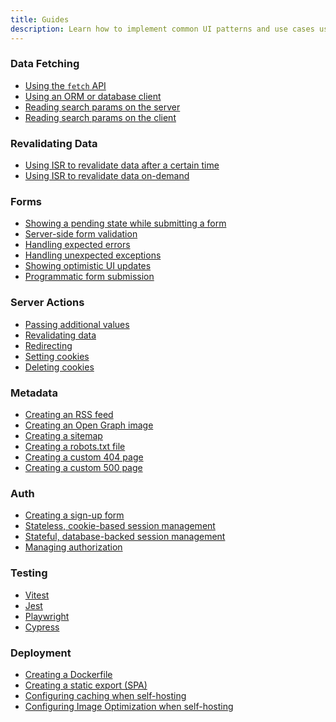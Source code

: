 ```yaml
---
title: Guides
description: Learn how to implement common UI patterns and use cases using Next.js
---
```


### Data Fetching

- [Using the `fetch` API](/docs/app/building-your-application/data-fetching/fetching#fetching-data-on-the-server-with-the-fetch-api)
- [Using an ORM or database client](/docs/app/building-your-application/data-fetching/fetching#fetching-data-on-the-server-with-an-orm-or-database)
- [Reading search params on the server](/docs/app/api-reference/file-conventions/page)
- [Reading search params on the client](/docs/app/api-reference/functions/use-search-params)

### Revalidating Data

- [Using ISR to revalidate data after a certain time](/docs/app/building-your-application/data-fetching/incremental-static-regeneration#time-based-revalidation)
- [Using ISR to revalidate data on-demand](/docs/app/building-your-application/data-fetching/incremental-static-regeneration#on-demand-revalidation-with-revalidatepath)

### Forms

- [Showing a pending state while submitting a form](/docs/app/guides/forms)
- [Server-side form validation](/docs/app/guides/forms)
- [Handling expected errors](/docs/app/building-your-application/routing/error-handling#handling-expected-errors-from-server-actions)
- [Handling unexpected exceptions](/docs/app/building-your-application/routing/error-handling#uncaught-exceptions)
- [Showing optimistic UI updates](/docs/app/building-your-application/data-fetching/server-actions-and-mutations#optimistic-updates)
- [Programmatic form submission](/docs/app/guides/forms)

### Server Actions

- [Passing additional values](/docs/app/building-your-application/data-fetching/server-actions-and-mutations#passing-additional-arguments)
- [Revalidating data](/docs/app/building-your-application/data-fetching/server-actions-and-mutations#revalidating-data)
- [Redirecting](/docs/app/building-your-application/data-fetching/server-actions-and-mutations#redirecting)
- [Setting cookies](/docs/app/api-reference/functions/cookies#setting-a-cookie)
- [Deleting cookies](/docs/app/api-reference/functions/cookies#deleting-cookies)

### Metadata

- [Creating an RSS feed](/docs/app/building-your-application/routing/route-handlers#non-ui-responses)
- [Creating an Open Graph image](/docs/app/api-reference/file-conventions/metadata/opengraph-image)
- [Creating a sitemap](/docs/app/api-reference/file-conventions/metadata/sitemap)
- [Creating a robots.txt file](/docs/app/api-reference/file-conventions/metadata/robots)
- [Creating a custom 404 page](/docs/app/api-reference/file-conventions/not-found)
- [Creating a custom 500 page](/docs/app/api-reference/file-conventions/error)

### Auth

- [Creating a sign-up form](/docs/app/guides/authentication#sign-up-and-login-functionality)
- [Stateless, cookie-based session management](/docs/app/guides/authentication#stateless-sessions)
- [Stateful, database-backed session management](/docs/app/guides/authentication#database-sessions)
- [Managing authorization](/docs/app/guides/authentication#authorization)

### Testing

- [Vitest](/docs/app/guides/testing/vitest)
- [Jest](/docs/app/guides/testing/jest)
- [Playwright](/docs/app/guides/testing/playwright)
- [Cypress](/docs/app/guides/testing/cypress)

### Deployment

- [Creating a Dockerfile](/docs/app/getting-started/deploying#docker)
- [Creating a static export (SPA)](/docs/app/guides/static-exports)
- [Configuring caching when self-hosting](/docs/app/guides/self-hosting#configuring-caching)
- [Configuring Image Optimization when self-hosting](/docs/app/guides/self-hosting#image-optimization)
